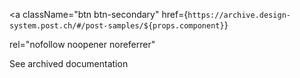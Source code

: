 <a
  className="btn btn-secondary"
  href={`https://archive.design-system.post.ch/#/post-samples/${props.component}`}

rel="nofollow noopener noreferrer"

>

  <span>See archived documentation</span>
</a>
